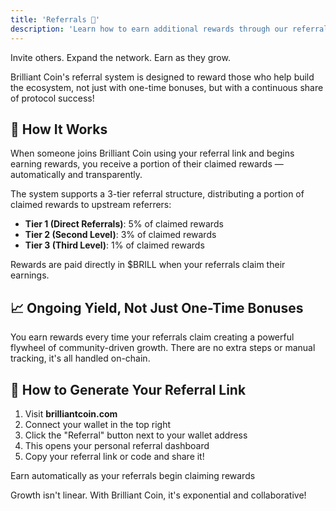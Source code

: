 ```yaml
---
title: 'Referrals 👥'
description: 'Learn how to earn additional rewards through our referral system'
---
```


Invite others. Expand the network. Earn as they grow.

Brilliant Coin's referral system is designed to reward those who help build the ecosystem, not just with one-time bonuses, but with a continuous share of protocol success!

## 🤝 How It Works

When someone joins Brilliant Coin using your referral link and begins earning rewards, you receive a portion of their claimed rewards — automatically and transparently.

The system supports a 3-tier referral structure, distributing a portion of claimed rewards to upstream referrers:

- **Tier 1 (Direct Referrals)**: 5% of claimed rewards
- **Tier 2 (Second Level)**: 3% of claimed rewards  
- **Tier 3 (Third Level)**: 1% of claimed rewards

Rewards are paid directly in $BRILL when your referrals claim their earnings.

## 📈 Ongoing Yield, Not Just One-Time Bonuses

You earn rewards every time your referrals claim creating a powerful flywheel of community-driven growth. There are no extra steps or manual tracking, it's all handled on-chain.

## 🔗 How to Generate Your Referral Link

1. Visit **brilliantcoin.com**
2. Connect your wallet in the top right
3. Click the "Referral" button next to your wallet address
4. This opens your personal referral dashboard
5. Copy your referral link or code and share it!

Earn automatically as your referrals begin claiming rewards

Growth isn't linear. With Brilliant Coin, it's exponential and collaborative!
